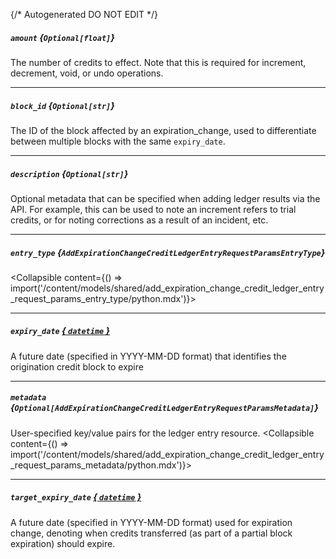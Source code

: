 {/* Autogenerated DO NOT EDIT  */}

##### `amount` *{`Optional[float]`}*
The number of credits to effect. Note that this is required for increment, decrement, void, or undo operations.

---
##### `block_id` *{`Optional[str]`}*
The ID of the block affected by an expiration_change, used to differentiate between multiple blocks with the same `expiry_date`.

---
##### `description` *{`Optional[str]`}*
Optional metadata that can be specified when adding ledger results via the API. For example, this can be used to note an increment refers to trial credits, or for noting corrections as a result of an incident, etc.

---
##### `entry_type` *{`AddExpirationChangeCreditLedgerEntryRequestParamsEntryType`}*
<Collapsible content={() => import('/content/models/shared/add_expiration_change_credit_ledger_entry_request_params_entry_type/python.mdx')}>
</Collapsible>

---
##### `expiry_date` [*{ `datetime` }*](https://docs.python.org/3/library/datetime.html#datetime-objects)
A future date (specified in YYYY-MM-DD format) that identifies the origination credit block to expire

---
##### `metadata` *{`Optional[AddExpirationChangeCreditLedgerEntryRequestParamsMetadata]`}*
User-specified key/value pairs for the ledger entry resource.
<Collapsible content={() => import('/content/models/shared/add_expiration_change_credit_ledger_entry_request_params_metadata/python.mdx')}>
</Collapsible>

---
##### `target_expiry_date` [*{ `datetime` }*](https://docs.python.org/3/library/datetime.html#datetime-objects)
A future date (specified in YYYY-MM-DD format) used for expiration change, denoting when credits transferred (as part of a partial block expiration) should expire.

